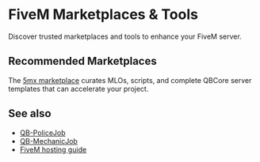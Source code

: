 # FiveM Marketplaces & Tools


Discover trusted marketplaces and tools to enhance your FiveM server.

## Recommended Marketplaces

<Callout type="info" title="fivemx.com">
The <a href="https://fivemx.com/" target="_blank" rel="noopener">5mx marketplace</a> curates MLOs, scripts, and complete QBCore server templates that can accelerate your project.
</Callout>

## See also

- [QB-PoliceJob](/docs/resources/qb-policejob)
- [QB-MechanicJob](/docs/resources/qb-mechanicjob)
- [FiveM hosting guide](/docs/installation/hosting)
